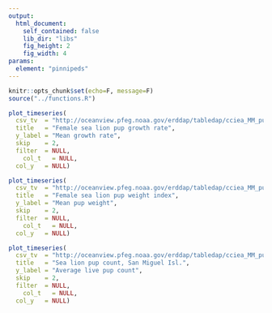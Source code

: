 ```yaml
---
output:
  html_document:
    self_contained: false
    lib_dir: "libs"
    fig_height: 2
    fig_width: 4
params:
  element: "pinnipeds"
---
```


```r
knitr::opts_chunk$set(echo=F, message=F)
source("../functions.R")
```


```r
plot_timeseries(
  csv_tv  = "http://oceanview.pfeg.noaa.gov/erddap/tabledap/cciea_MM_pup_count.csv?time,mean_growth_rate",
  title   = "Female sea lion pup growth rate",
  y_label = "Mean growth rate",
  skip    = 2,
  filter  = NULL,
	col_t   = NULL,
  col_y   = NULL)
```


```r
plot_timeseries(
  csv_tv  = "http://oceanview.pfeg.noaa.gov/erddap/tabledap/cciea_MM_pup_count.csv?time,mean_weight",
  title   = "Female sea lion pup weight index",
  y_label = "Mean pup weight",
  skip    = 2,
  filter  = NULL,
	col_t   = NULL,
  col_y   = NULL)
```


```r
plot_timeseries(
  csv_tv  = "http://oceanview.pfeg.noaa.gov/erddap/tabledap/cciea_MM_pup_count.csv?time,live_pup_count",
  title   = "Sea lion pup count, San Miguel Isl.",
  y_label = "Average live pup count",
  skip    = 2,
  filter  = NULL,
	col_t   = NULL,
  col_y   = NULL)
```

